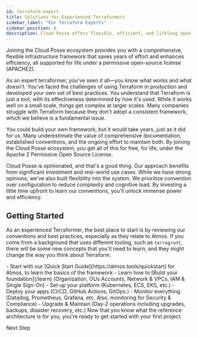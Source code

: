 ```yaml
---
id: terraform-expert
title: Solutions for Experienced Terraformers
sidebar_label: "For Terraform Experts"
sidebar_position: 6
description: Cloud Posse offers flexible, efficient, and lifelong open-source infrastructure.
---
```


<Intro>
  Joining the Cloud Posse ecosystem provides you with a comprehensive, flexible infrastructure framework that saves years of effort and enhances efficiency, all supported for life under a permissive open-source license (APACHE2).
</Intro>

As an expert terraformer, you've seen it all—you know what works and what doesn't. You've faced the challenges of using Terraform in production and developed your own set of best practices. You understand that Terraform is just a tool, with its effectiveness determined by how it's used. While it works well on a small scale, things get complex at larger scales. Many companies struggle with Terraform because they don't adopt a consistent framework, which we believe is a fundamental issue.

You could build your own framework, but it would take years, just as it did for us. Many underestimate the value of comprehensive documentation, established conventions, and the ongoing effort to maintain both. By joining the Cloud Posse ecosystem, you get all of this for free, for life, under the Apache 2 Permissive Open Source License.

Cloud Posse is opinionated, and that's a good thing. Our approach benefits from significant investment and real-world use cases. While we have strong opinions, we've also built flexibility into the system. We prioritize convention over configuration to reduce complexity and cognitive load. By investing a little time upfront to learn our conventions, you'll unlock immense power and efficiency.

## Getting Started

As an experienced Terraformer, the best place to start is by reviewing our conventions and best practices, especially as they relate to Atmos. If you come from a background that uses different tooling, such as `terragrunt`, there will be some new concepts that you'll need to learn, and they might change the way you think about Terraform.

<Steps>
  - Start with our [Quick Start Guide](https://atmos.tools/quickstart) for Atmos, to learn the basics of the framework
  - Learn how to [Build your foundation](/learn) (Organization, OUs Accounts, Network & VPCs, IAM & Single Sign-On)
  - Set up your platform (Kubernetes, ECS, EKS, etc.)
  - Deploy your apps (CI/CD, GitHub Actions, GitOps.)
  - Monitor everything (Datadog, Prometheus, Grafana, etc. Also, monitoring for Security & Compliance)
  - Upgrade & Maintain (Day-2 operations including upgrades, backups, disaster recovery, etc.)
</Steps>


<ActionCard title="What comes next?">
  Now that you know what the reference architecture is for you, you're ready to get started with your first project.

  <PrimaryCTA to="/layers/foundation">Next Step</PrimaryCTA>
</ActionCard>
